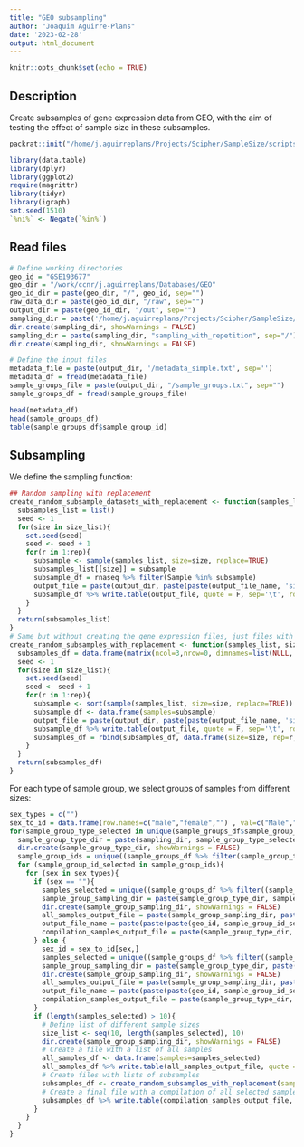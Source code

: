 ```yaml
---
title: "GEO subsampling"
author: "Joaquim Aguirre-Plans"
date: '2023-02-28'
output: html_document
---
```


```r
knitr::opts_chunk$set(echo = TRUE)
```

## Description

Create subsamples of gene expression data from GEO, with the aim of testing the effect of sample size in these subsamples.

```r
packrat::init("/home/j.aguirreplans/Projects/Scipher/SampleSize/scripts/SampleSizeR")
```

```r
library(data.table)
library(dplyr)
library(ggplot2)
require(magrittr)
library(tidyr)
library(igraph)
set.seed(1510)
`%ni%` <- Negate(`%in%`)
```

## Read files

```r
# Define working directories
geo_id = "GSE193677"
geo_dir = "/work/ccnr/j.aguirreplans/Databases/GEO"
geo_id_dir = paste(geo_dir, "/", geo_id, sep="")
raw_data_dir = paste(geo_id_dir, "/raw", sep="")
output_dir = paste(geo_id_dir, "/out", sep="")
sampling_dir = paste('/home/j.aguirreplans/Projects/Scipher/SampleSize/data/sampling/GEO/', geo_id, sep="")
dir.create(sampling_dir, showWarnings = FALSE)
sampling_dir = paste(sampling_dir, "sampling_with_repetition", sep="/")
dir.create(sampling_dir, showWarnings = FALSE)

# Define the input files
metadata_file = paste(output_dir, '/metadata_simple.txt', sep='')
metadata_df = fread(metadata_file)
sample_groups_file = paste(output_dir, "/sample_groups.txt", sep="")
sample_groups_df = fread(sample_groups_file)
```

```r
head(metadata_df)
head(sample_groups_df)
table(sample_groups_df$sample_group_id)
```

## Subsampling

We define the sampling function:

```r
## Random sampling with replacement
create_random_subsample_datasets_with_replacement <- function(samples_list, size_list, rep, rnaseq, output_dir, output_file_name){
  subsamples_list = list()
  seed <- 1
  for(size in size_list){
    set.seed(seed)
    seed <- seed + 1
    for(r in 1:rep){
      subsample <- sample(samples_list, size=size, replace=TRUE)
      subsamples_list[[size]] = subsample
      subsample_df = rnaseq %>% filter(Sample %in% subsample)
      output_file = paste(output_dir, paste(paste(output_file_name, 'size', size, 'rep', r, sep='_'), '.txt', sep=''), sep='/')
      subsample_df %>% write.table(output_file, quote = F, sep='\t', row.names = F, col.names = T)
    }
  }
  return(subsamples_list)
}
# Same but without creating the gene expression files, just files with samples
create_random_subsamples_with_replacement <- function(samples_list, size_list, rep, output_dir, output_file_name){
  subsamples_df = data.frame(matrix(ncol=3,nrow=0, dimnames=list(NULL, c("size", "rep", "samples"))))
  seed <- 1
  for(size in size_list){
    set.seed(seed)
    seed <- seed + 1
    for(r in 1:rep){
      subsample <- sort(sample(samples_list, size=size, replace=TRUE))
      subsample_df <- data.frame(samples=subsample)
      output_file = paste(output_dir, paste(paste(output_file_name, 'size', size, 'rep', r, sep='_'), '.txt', sep=''), sep='/')
      subsample_df %>% write.table(output_file, quote = F, sep='\t', row.names = F, col.names = T)
      subsamples_df = rbind(subsamples_df, data.frame(size=size, rep=r, samples=paste(subsample, collapse = ';')))
    }
  }
  return(subsamples_df)
}

```

For each type of sample group, we select groups of samples from different sizes:

```r
sex_types = c("")
sex_to_id = data.frame(row.names=c("male","female","") , val=c("Male","Female",""))
for(sample_group_type_selected in unique(sample_groups_df$sample_group_type)){
  sample_group_type_dir = paste(sampling_dir, sample_group_type_selected, sep='/')
  dir.create(sample_group_type_dir, showWarnings = FALSE)
  sample_group_ids = unique((sample_groups_df %>% filter(sample_group_type == sample_group_type_selected))$sample_group_id)
  for (sample_group_id_selected in sample_group_ids){
    for (sex in sex_types){
      if (sex == ""){
        samples_selected = unique((sample_groups_df %>% filter((sample_group_type == sample_group_type_selected) & (sample_group_id == sample_group_id_selected)))$sample_id)
        sample_group_sampling_dir = paste(sample_group_type_dir, sample_group_id_selected, sep='/')
        dir.create(sample_group_sampling_dir, showWarnings = FALSE)
        all_samples_output_file = paste(sample_group_sampling_dir, paste(geo_id, '_', sample_group_id_selected, '_all_samples.txt', sep=''), sep='/')
        output_file_name = paste(paste(paste(geo_id, sample_group_id_selected, sep="_")))
        compilation_samples_output_file = paste(sample_group_type_dir, paste(paste(geo_id, sample_group_id_selected, sep="_"), '.txt', sep=''), sep='/')
      } else {
        sex_id = sex_to_id[sex,]
        samples_selected = unique((sample_groups_df %>% filter((sample_group_type == sample_group_type_selected) & (sample_group_id == sample_group_id_selected) & (gender == sex_id)))$sample_id)
        sample_group_sampling_dir = paste(sample_group_type_dir, paste(sample_group_id_selected, sex_id, sep="_"), sep='/')
        dir.create(sample_group_sampling_dir, showWarnings = FALSE)
        all_samples_output_file = paste(sample_group_sampling_dir, paste(geo_id, '_', sample_group_id_selected, '_', sex_id, '_all_samples.txt', sep=''), sep='/')
        output_file_name = paste(paste(paste(geo_id, sample_group_id_selected, sex_id, sep="_")))
        compilation_samples_output_file = paste(sample_group_type_dir, paste(paste(geo_id, sample_group_id_selected, sex_id, sep="_"), '.txt', sep=''), sep='/')
      }
      if (length(samples_selected) > 10){
        # Define list of different sample sizes
        size_list <- seq(10, length(samples_selected), 10)
        dir.create(sample_group_sampling_dir, showWarnings = FALSE)
        # Create a file with a list of all samples
        all_samples_df <- data.frame(samples=samples_selected)
        all_samples_df %>% write.table(all_samples_output_file, quote = F, sep='\t', row.names = F, col.names = T)
        # Create files with lists of subsamples
        subsamples_df <- create_random_subsamples_with_replacement(samples_list=samples_selected, size_list=size_list, rep=10, output_dir=sample_group_sampling_dir, output_file_name=output_file_name)
        # Create a final file with a compilation of all selected samples for the same sample type
        subsamples_df %>% write.table(compilation_samples_output_file, quote = F, sep='\t', row.names = F, col.names = T)
      }
    }
  }
}
```
